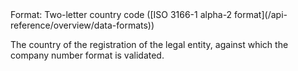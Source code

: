 <ParamField body="CountryCode" type="string">     
Format: Two-letter country code ([ISO 3166-1 alpha-2 format](/api-reference/overview/data-formats))

The country of the registration of the legal entity, against which the company number format is validated. 
</ParamField>